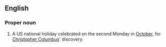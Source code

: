 ==English==
{{wikipedia}}

===Proper noun===
{{en-proper noun|sg=[[Columbus]] [[Day]]}}

# A US national holiday celebrated on the second Monday in [[October]], for [[w:Christopher Columbus|Christopher Columbus]]' discovery.
